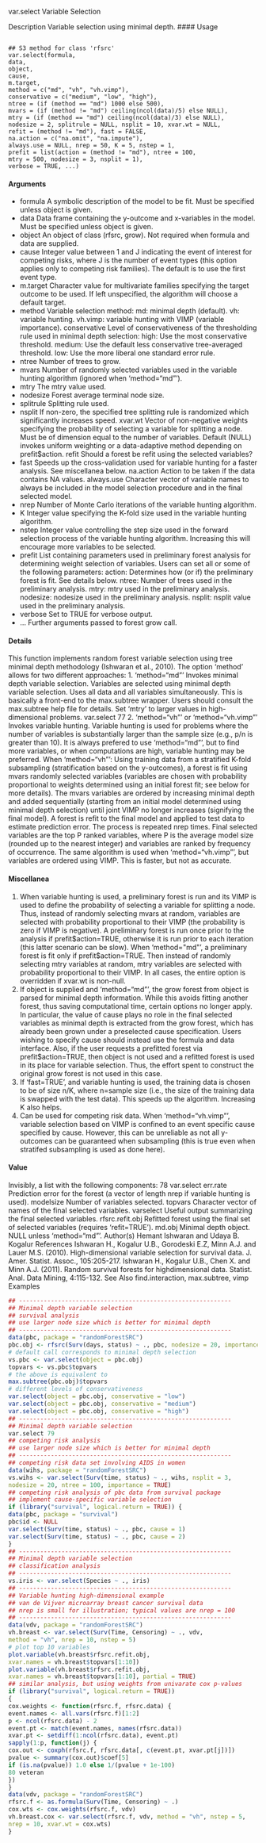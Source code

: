 var.select Variable Selection

Description
Variable selection using minimal depth.
#### Usage
<pre><code>
## S3 method for class 'rfsrc'
var.select(formula,
data,
object,
cause,
m.target,
method = c("md", "vh", "vh.vimp"),
conservative = c("medium", "low", "high"),
ntree = (if (method == "md") 1000 else 500),
mvars = (if (method != "md") ceiling(ncol(data)/5) else NULL),
mtry = (if (method == "md") ceiling(ncol(data)/3) else NULL),
nodesize = 2, splitrule = NULL, nsplit = 10, xvar.wt = NULL,
refit = (method != "md"), fast = FALSE,
na.action = c("na.omit", "na.impute"),
always.use = NULL, nrep = 50, K = 5, nstep = 1,
prefit = list(action = (method != "md"), ntree = 100,
mtry = 500, nodesize = 3, nsplit = 1),
verbose = TRUE, ...)
</code></pre>

#### Arguments
* formula A symbolic description of the model to be fit. Must be specified unless object
is given.
* data Data frame containing the y-outcome and x-variables in the model. Must be
specified unless object is given.
* object An object of class (rfsrc, grow). Not required when formula and data are
supplied.
* cause Integer value between 1 and J indicating the event of interest for competing
risks, where J is the number of event types (this option applies only to competing
risk families). The default is to use the first event type.
* m.target Character value for multivariate families specifying the target outcome to be
used. If left unspecified, the algorithm will choose a default target.
* method Variable selection method:
md: minimal depth (default).
vh: variable hunting.
vh.vimp: variable hunting with VIMP (variable importance).
conservative Level of conservativeness of the thresholding rule used in minimal depth selection:
high: Use the most conservative threshold.
medium: Use the default less conservative tree-averaged threshold.
low: Use the more liberal one standard error rule.
* ntree Number of trees to grow.
* mvars Number of randomly selected variables used in the variable hunting algorithm
(ignored when ‘method="md"’).
* mtry The mtry value used.
* nodesize Forest average terminal node size.
* splitrule Splitting rule used.
* nsplit If non-zero, the specified tree splitting rule is randomized which significantly increases speed.
xvar.wt Vector of non-negative weights specifying the probability of selecting a variable
for splitting a node. Must be of dimension equal to the number of variables.
Default (NULL) invokes uniform weighting or a data-adaptive method depending
on prefit$action.
refit Should a forest be refit using the selected variables?
* fast Speeds up the cross-validation used for variable hunting for a faster analysis.
See miscellanea below.
na.action Action to be taken if the data contains NA values.
always.use Character vector of variable names to always be included in the model selection
procedure and in the final selected model.
* nrep Number of Monte Carlo iterations of the variable hunting algorithm.
* K Integer value specifying the K-fold size used in the variable hunting algorithm.
* nstep Integer value controlling the step size used in the forward selection process of
the variable hunting algorithm. Increasing this will encourage more variables to
be selected.
* prefit List containing parameters used in preliminary forest analysis for determining
weight selection of variables. Users can set all or some of the following parameters:
action: Determines how (or if) the preliminary forest is fit. See details below.
ntree: Number of trees used in the preliminary analysis.
mtry: mtry used in the preliminary analysis.
nodesize: nodesize used in the preliminary analysis.
nsplit: nsplit value used in the preliminary analysis.
* verbose Set to TRUE for verbose output.
* ... Further arguments passed to forest grow call.

#### Details
This function implements random forest variable selection using tree minimal depth methodology
(Ishwaran et al., 2010). The option ‘method’ allows for two different approaches:
1. ‘method="md"’
Invokes minimal depth variable selection. Variables are selected using minimal depth variable
selection. Uses all data and all variables simultaneously. This is basically a front-end to the
max.subtree wrapper. Users should consult the max.subtree help file for details.
Set ‘mtry’ to larger values in high-dimensional problems.
var.select 77
2. ‘method="vh"’ or ‘method="vh.vimp"’
Invokes variable hunting. Variable hunting is used for problems where the number of variables
is substantially larger than the sample size (e.g., p/n is greater than 10). It is always prefered
to use ‘method="md"’, but to find more variables, or when computations are high, variable
hunting may be preferred.
When ‘method="vh"’: Using training data from a stratified K-fold subsampling (stratification
based on the y-outcomes), a forest is fit using mvars randomly selected variables (variables
are chosen with probability proportional to weights determined using an initial forest fit; see
below for more details). The mvars variables are ordered by increasing minimal depth and
added sequentially (starting from an initial model determined using minimal depth selection)
until joint VIMP no longer increases (signifying the final model). A forest is refit to the final
model and applied to test data to estimate prediction error. The process is repeated nrep
times. Final selected variables are the top P ranked variables, where P is the average model
size (rounded up to the nearest integer) and variables are ranked by frequency of occurrence.
The same algorithm is used when ‘method="vh.vimp"’, but variables are ordered using VIMP.
This is faster, but not as accurate.

#### Miscellanea
1. When variable hunting is used, a preliminary forest is run and its VIMP is used to define
the probability of selecting a variable for splitting a node. Thus, instead of randomly selecting
mvars at random, variables are selected with probability proportional to their VIMP (the
probability is zero if VIMP is negative). A preliminary forest is run once prior to the analysis
if prefit$action=TRUE, otherwise it is run prior to each iteration (this latter scenario
can be slow). When ‘method="md"’, a preliminary forest is fit only if prefit$action=TRUE.
Then instead of randomly selecting mtry variables at random, mtry variables are selected with
probability proportional to their VIMP. In all cases, the entire option is overridden if xvar.wt
is non-null.
2. If object is supplied and ‘method="md"’, the grow forest from object is parsed for minimal
depth information. While this avoids fitting another forest, thus saving computational
time, certain options no longer apply. In particular, the value of cause plays no role in the
final selected variables as minimal depth is extracted from the grow forest, which has already
been grown under a preselected cause specification. Users wishing to specify cause should
instead use the formula and data interface. Also, if the user requests a prefitted forest via
prefit$action=TRUE, then object is not used and a refitted forest is used in its place for
variable selection. Thus, the effort spent to construct the original grow forest is not used in
this case.
3. If ‘fast=TRUE’, and variable hunting is used, the training data is chosen to be of size n/K,
where n=sample size (i.e., the size of the training data is swapped with the test data). This
speeds up the algorithm. Increasing K also helps.
4. Can be used for competing risk data. When ‘method="vh.vimp"’, variable selection based
on VIMP is confined to an event specific cause specified by cause. However, this can be
unreliable as not all y-outcomes can be guaranteed when subsampling (this is true even when
stratifed subsampling is used as done here).

#### Value
Invisibly, a list with the following components:
78 var.select
err.rate Prediction error for the forest (a vector of length nrep if variable hunting is
used).
modelsize Number of variables selected.
topvars Character vector of names of the final selected variables.
varselect Useful output summarizing the final selected variables.
rfsrc.refit.obj
Refitted forest using the final set of selected variables (requires ‘refit=TRUE’).
md.obj Minimal depth object. NULL unless ‘method="md"’.
Author(s)
Hemant Ishwaran and Udaya B. Kogalur
References
Ishwaran H., Kogalur U.B., Gorodeski E.Z, Minn A.J. and Lauer M.S. (2010). High-dimensional
variable selection for survival data. J. Amer. Statist. Assoc., 105:205-217.
Ishwaran H., Kogalur U.B., Chen X. and Minn A.J. (2011). Random survival forests for highdimensional
data. Statist. Anal. Data Mining, 4:115-132.
See Also
find.interaction, max.subtree, vimp
Examples
```r
## ------------------------------------------------------------
## Minimal depth variable selection
## survival analysis
## use larger node size which is better for minimal depth
## ------------------------------------------------------------
data(pbc, package = "randomForestSRC")
pbc.obj <- rfsrc(Surv(days, status) ~ ., pbc, nodesize = 20, importance = TRUE)
# default call corresponds to minimal depth selection
vs.pbc <- var.select(object = pbc.obj)
topvars <- vs.pbc$topvars
# the above is equivalent to
max.subtree(pbc.obj)$topvars
# different levels of conservativeness
var.select(object = pbc.obj, conservative = "low")
var.select(object = pbc.obj, conservative = "medium")
var.select(object = pbc.obj, conservative = "high")
## ------------------------------------------------------------
## Minimal depth variable selection
var.select 79
## competing risk analysis
## use larger node size which is better for minimal depth
## ------------------------------------------------------------
## competing risk data set involving AIDS in women
data(wihs, package = "randomForestSRC")
vs.wihs <- var.select(Surv(time, status) ~ ., wihs, nsplit = 3,
nodesize = 20, ntree = 100, importance = TRUE)
## competing risk analysis of pbc data from survival package
## implement cause-specific variable selection
if (library("survival", logical.return = TRUE)) {
data(pbc, package = "survival")
pbc$id <- NULL
var.select(Surv(time, status) ~ ., pbc, cause = 1)
var.select(Surv(time, status) ~ ., pbc, cause = 2)
}
## ------------------------------------------------------------
## Minimal depth variable selection
## classification analysis
## ------------------------------------------------------------
vs.iris <- var.select(Species ~ ., iris)
## ------------------------------------------------------------
## Variable hunting high-dimensional example
## van de Vijver microarray breast cancer survival data
## nrep is small for illustration; typical values are nrep = 100
## ------------------------------------------------------------
data(vdv, package = "randomForestSRC")
vh.breast <- var.select(Surv(Time, Censoring) ~ ., vdv,
method = "vh", nrep = 10, nstep = 5)
# plot top 10 variables
plot.variable(vh.breast$rfsrc.refit.obj,
xvar.names = vh.breast$topvars[1:10])
plot.variable(vh.breast$rfsrc.refit.obj,
xvar.names = vh.breast$topvars[1:10], partial = TRUE)
## similar analysis, but using weights from univarate cox p-values
if (library("survival", logical.return = TRUE))
{
cox.weights <- function(rfsrc.f, rfsrc.data) {
event.names <- all.vars(rfsrc.f)[1:2]
p <- ncol(rfsrc.data) - 2
event.pt <- match(event.names, names(rfsrc.data))
xvar.pt <- setdiff(1:ncol(rfsrc.data), event.pt)
sapply(1:p, function(j) {
cox.out <- coxph(rfsrc.f, rfsrc.data[, c(event.pt, xvar.pt[j])])
pvalue <- summary(cox.out)$coef[5]
if (is.na(pvalue)) 1.0 else 1/(pvalue + 1e-100)
80 veteran
})
}
data(vdv, package = "randomForestSRC")
rfsrc.f <- as.formula(Surv(Time, Censoring) ~ .)
cox.wts <- cox.weights(rfsrc.f, vdv)
vh.breast.cox <- var.select(rfsrc.f, vdv, method = "vh", nstep = 5,
nrep = 10, xvar.wt = cox.wts)
}
```
